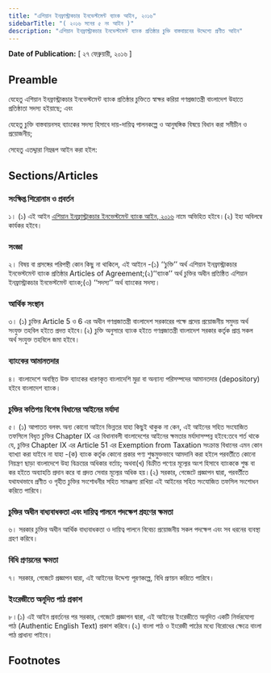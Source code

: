 ```yaml
---
title: "এশিয়ান ইনফ্রাস্ট্রাকচার ইনভেস্টমেন্ট ব্যাংক আইন, ২০১৬"
sidebarTitle: "( ২০১৬ সনের ৫ নং আইন )"
description: "এশিয়ান ইনফ্রাস্ট্রাকচার ইনভেস্টমেন্ট ব্যাংক প্রতিষ্ঠার চুক্তি বাস্তবায়নের উদ্দেশ্যে প্রণীত আইন"
---
```


**Date of Publication:** [ ২৭ ফেব্রুয়ারী, ২০১৬ ]

## Preamble

যেহেতু এশিয়ান ইনফ্রাস্ট্রাকচার ইনভেস্টমেন্ট ব্যাংক প্রতিষ্ঠার চুক্তিতে স্বাক্ষর করিয়া গণপ্রজাতন্ত্রী বাংলাদেশ উহাতে প্রতিষ্ঠাতা সদস্য হইয়াছে; এবং

যেহেতু চুক্তি বাস্তবায়নসহ ব্যাংকের সদস্য হিসাবে দায়-দায়িত্ব পালনকল্পে ও আনুষঙ্গিক বিষয়ে বিধান করা সমীচীন ও প্রয়োজনীয়;

সেহেতু এতদ্দ্বারা নিম্নরূপ আইন করা হইল:

## Sections/Articles

### সংক্ষিপ্ত শিরোনাম ও প্রবর্তন

১। (১) এই আইন [এশিয়ান ইনফ্রাস্ট্রাকচার ইনভেস্টমেন্ট ব্যাংক আইন, ২০১৬](/act-1177.html "এশিয়ান ইনফ্রাস্ট্রাকচার ইনভেস্টমেন্ট ব্যাংক আইন, ২০১৬") নামে অভিহিত হইবে।(২) ইহা অবিলম্বে কার্যকর হইবে।

### সংজ্ঞা

২। বিষয় বা প্রসঙ্গের পরিপন্থী কোন কিছু না থাকিলে, এই আইনে -(১) ‘‘চুক্তি’’ অর্থ এশিয়ান ইনফ্রাস্ট্রাকচার ইনভেস্টমেন্ট ব্যাংক প্রতিষ্ঠার Articles of Agreement;(২)‘‘ব্যাংক’’ অর্থ চুক্তির অধীন প্রতিষ্ঠিত এশিয়ান ইনফ্রাস্ট্রাকচার ইনভেস্টমেন্ট ব্যাংক;(৩) ‘‘সদস্য’’ অর্থ ব্যাংকের সদস্য।

### আর্থিক সংস্থান

৩। (১) চুক্তির Article 5 ও 6 এর অধীন গণপ্রজাতন্ত্রী বাংলাদেশ সরকারের পক্ষে প্রদেয় প্রয়োজনীয় সমুদয় অর্থ সংযুক্ত তহবিল হইতে প্রদত্ত হইবে।(২) চুক্তি অনুসারে ব্যাংক হইতে গণপ্রজাতন্ত্রী বাংলাদেশ সরকার কর্তৃক প্রাপ্ত সকল অর্থ সংযুক্ত তহবিলে জমা হইবে।

### ব্যাংকের আমানতদার

৪। বাংলাদেশে অবস্থিত উক্ত ব্যাংকের ধারণকৃত বাংলাদেশি মুদ্রা বা অন্যান্য পরিসম্পদের আমানতদার (depository) হইবে বাংলাদেশ ব্যাংক।

### চুক্তির কতিপয় বিশেষ বিধানের আইনের মর্যাদা

৫। (১) আপাতত বলবৎ অন্য কোনো আইনে ভিন্নতর যাহা কিছুই থাকুক না কেন, এই আইনের সহিত সংযোজিত তফসিলে বিধৃত চুক্তির Chapter IX এর বিধানাবলী বাংলাদেশের আইনের ক্ষমতার মর্যাদাসম্পন্ন হইবে:তবে শর্ত থাকে যে, চুক্তির Chapter IX এর Article 51 এর Exemption from Taxation সংক্রান্ত বিধানের এমন কোন ব্যাখ্যা করা যাইবে না যাহা -(ক) ব্যাংক কর্তৃক কোনো প্রকার পণ্য শুল্কমুক্তভাবে আমদানি করা হইলে পরবর্তীতে কোনো নিয়ন্ত্রণ ছাড়া বাংলাদেশে উহা বিক্রয়ের অধিকার বর্তায়; অথবা(খ) বিক্রীত পণ্যের মূল্যের অংশ হিসাবে ব্যাংককে শুল্ক বা কর হইতে অব্যাহতি প্রদান করে বা প্রদত্ত সেবার মূল্যের অধিক হয়।(২) সরকার, গেজেটে প্রজ্ঞাপন দ্বারা, পরবর্তীতে যথাযথভাবে প্রণীত ও গৃহীত চুক্তির সংশোধনীর সহিত সামঞ্জস্য রাখিয়া এই আইনের সহিত সংযোজিত তফসিল সংশোধন করিতে পারিবে।

### চুক্তির অধীন বাধ্যবাধকতা এবং দায়িত্ব পালনে পদক্ষেপ গ্রহণের ক্ষমতা

৬। সরকার চুক্তির অধীন আর্থিক বাধ্যবাধকতা ও দায়িত্ব পালনে বিবেচ্য প্রয়োজনীয় সকল পদক্ষেপ এবং সব ধরনের ব্যবস্থা গ্রহণ করিবে।

### বিধি প্রণয়নের ক্ষমতা

৭। সরকার, গেজেটে প্রজ্ঞাপন দ্বারা, এই আইনের উদ্দেশ্য পূরণকল্পে, বিধি প্রণয়ন করিতে পারিবে।

### ইংরেজীতে অনূদিত পাঠ প্রকাশ

৮।(১) এই আইন প্রবর্তনের পর সরকার, গেজেটে প্রজ্ঞাপন দ্বারা, এই আইনের ইংরেজীতে অনূদিত একটি নির্ভরযোগ্য পাঠ (Authentic English Text) প্রকাশ করিবে।(২) বাংলা পাঠ ও ইংরেজী পাঠের মধ্যে বিরোধের ক্ষেত্রে বাংলা পাঠ প্রাধান্য পাইবে।

## Footnotes
